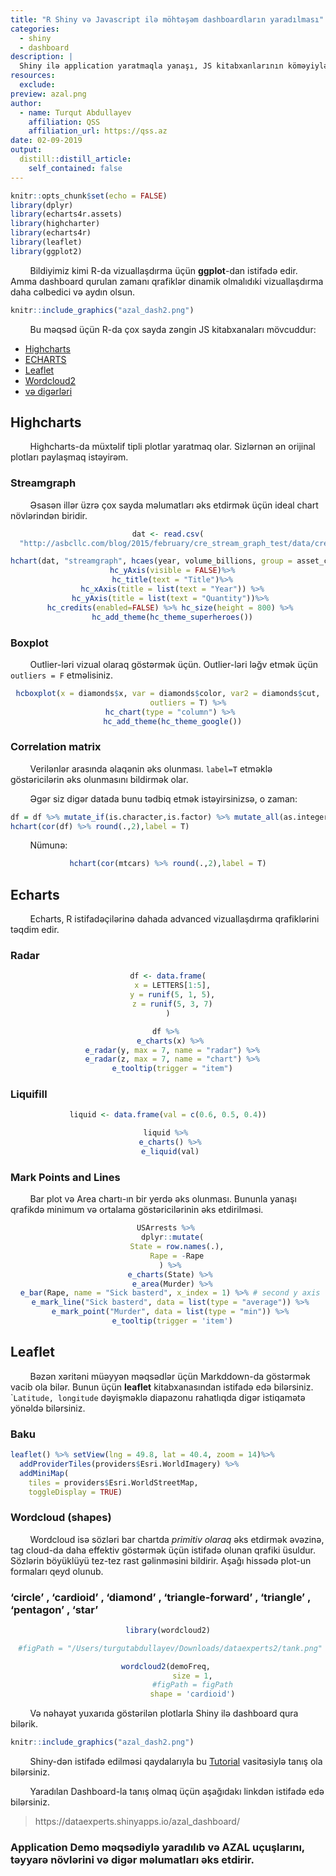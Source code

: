 ```yaml
---
title: "R Shiny və Javascript ilə möhtəşəm dashboardların yaradılması"
categories:
  - shiny
  - dashboard
description: |
  Shiny ilə application yaratmaqla yanaşı, JS kitabxanlarının köməyiylə inanılmaz dashboardlar yarada bilərsiniz. Bu postda kitabxanaların siyahısı və real nümunələr göstəriləcəkdir.
resources:
  exclude:
preview: azal.png
author:
  - name: Turqut Abdullayev
    affiliation: QSS
    affiliation_url: https://qss.az
date: 02-09-2019
output:
  distill::distill_article:
    self_contained: false
---
```


```r
knitr::opts_chunk$set(echo = FALSE)
library(dplyr)
library(echarts4r.assets)
library(highcharter)
library(echarts4r)
library(leaflet)
library(ggplot2)
```

&nbsp; &nbsp; &nbsp; &nbsp; Bildiyimiz kimi R-da vizuallaşdırma üçün __ggplot__-dan istifadə edir. Amma dashboard qurulan zamanı qrafiklər dinamik olmalıdıki vizuallaşdırma daha cəlbedici və aydın olsun.

```r
knitr::include_graphics("azal_dash2.png")
```

&nbsp; &nbsp; &nbsp; &nbsp; Bu məqsəd üçün R-da çox sayda zəngin JS kitabxanaları mövcuddur:

- [Highcharts](https://www.highcharts.com/)
- [ECHARTS](https://ecomfe.github.io/echarts-examples/public/index.html)
- [Leaflet](https://leafletjs.com/)
- [Wordcloud2](https://github.com/Lchiffon/wordcloud2)
- [və digərləri](http://gallery.htmlwidgets.org/)

## Highcharts

&nbsp; &nbsp; &nbsp; &nbsp; Highcharts-da müxtəlif tipli plotlar yaratmaq olar. Sizlərnən ən orijinal plotları paylaşmaq istəyirəm.

### Streamgraph

&nbsp; &nbsp; &nbsp; &nbsp; Əsasən illər üzrə çox sayda məlumatları əks etdirmək üçün ideal chart növlərindən biridir.

<center>

```r
dat <- read.csv(
  "http://asbcllc.com/blog/2015/february/cre_stream_graph_test/data/cre_transaction-data.csv")

hchart(dat, "streamgraph", hcaes(year, volume_billions, group = asset_class)) %>% 
  hc_yAxis(visible = FALSE)%>%
  hc_title(text = "Title")%>%
  hc_xAxis(title = list(text = "Year")) %>%
  hc_yAxis(title = list(text = "Quantity"))%>% 
  hc_credits(enabled=FALSE) %>% hc_size(height = 800) %>% 
  hc_add_theme(hc_theme_superheroes())
```

</center>

### Boxplot

&nbsp; &nbsp; &nbsp; &nbsp; Outlier-ləri vizual olaraq göstərmək üçün. Outlier-ləri ləğv etmək üçün ```outliers = F``` etməlisiniz.

<center>

```r
hcboxplot(x = diamonds$x, var = diamonds$color, var2 = diamonds$cut,
          outliers = T) %>% 
  hc_chart(type = "column") %>% 
  hc_add_theme(hc_theme_google())
```

</center>

### Correlation matrix

&nbsp; &nbsp; &nbsp; &nbsp; Verilənlər arasında əlaqənin əks olunması. ```label=T``` etməklə göstəricilərin əks olunmasını bildirmək olar.

&nbsp; &nbsp; &nbsp; &nbsp; Əgər siz digər datada bunu tədbiq etmək istəyirsinizsə, o zaman:

```r
df = df %>% mutate_if(is.character,is.factor) %>% mutate_all(as.integer)
hchart(cor(df) %>% round(.,2),label = T)
```

&nbsp; &nbsp; &nbsp; &nbsp; Nümunə:

<center>

```r
hchart(cor(mtcars) %>% round(.,2),label = T)
```

</center>



## Echarts

&nbsp; &nbsp; &nbsp; &nbsp; Echarts, R istifadəçilərinə dahada advanced vizuallaşdırma qrafiklərini təqdim edir.

### Radar

<center>

```r
df <- data.frame(
  x = LETTERS[1:5],
  y = runif(5, 1, 5),
  z = runif(5, 3, 7)
)

df %>% 
  e_charts(x) %>% 
  e_radar(y, max = 7, name = "radar") %>%
  e_radar(z, max = 7, name = "chart") %>%
  e_tooltip(trigger = "item")
```

</center>

### Liquifill

<center>

```r
liquid <- data.frame(val = c(0.6, 0.5, 0.4))

liquid %>% 
  e_charts() %>% 
  e_liquid(val) 
```


</center>



### Mark Points and Lines

&nbsp; &nbsp; &nbsp; &nbsp; Bar plot və Area chartı-ın bir yerdə əks olunması. Bununla yanaşı qrafikdə minimum və ortalama göstəricilərinin əks etdirilməsi.


<center>

```r
USArrests %>% 
  dplyr::mutate(
    State = row.names(.),
    Rape = -Rape
  ) %>% 
  e_charts(State) %>% 
  e_area(Murder) %>%
  e_bar(Rape, name = "Sick basterd", x_index = 1) %>% # second y axis 
  e_mark_line("Sick basterd", data = list(type = "average")) %>% 
  e_mark_point("Murder", data = list(type = "min")) %>% 
  e_tooltip(trigger = 'item')
```


</center>


## Leaflet

&nbsp; &nbsp; &nbsp; &nbsp; Bəzən xəritəni müəyyən məqsədlər üçün Markddown-da göstərmək vacib ola bilər. Bunun üçün __leaflet__ kitabxanasından istifadə edə bilərsiniz. ```Latitude, longitude`` dəyişməklə diapazonu rahatlıqda digər istiqamətə yönəldə bilərsiniz.

### Baku

```r

leaflet() %>% setView(lng = 49.8, lat = 40.4, zoom = 14)%>%
  addProviderTiles(providers$Esri.WorldImagery) %>%
  addMiniMap(
    tiles = providers$Esri.WorldStreetMap,
    toggleDisplay = TRUE)
```


### Wordcloud (shapes)

&nbsp; &nbsp; &nbsp; &nbsp; Wordcloud isə sözləri bar chartda *primitiv olaraq* əks etdirmək əvəzinə, tag cloud-da daha effektiv göstərmək üçün istifadə olunan qrafiki üsuldur. Sözlərin böyüklüyü tez-tez rast gəlinməsini bildirir. Aşağı hissədə plot-un formaları qeyd olunub.

### 'circle' , 'cardioid' , 'diamond' , 'triangle-forward' , 'triangle' , 'pentagon' , 'star'


<center>

```r
library(wordcloud2)

 #figPath = "/Users/turgutabdullayev/Downloads/dataexperts2/tank.png"

wordcloud2(demoFreq, 
           size = 1,
           #figPath = figPath
           shape = 'cardioid')
```

</center>


&nbsp; &nbsp; &nbsp; &nbsp; Və nəhayət yuxarıda göstərilən plotlarla Shiny ilə dashboard qura bilərik.



```r
knitr::include_graphics("azal_dash2.png")
```



&nbsp; &nbsp; &nbsp; &nbsp; Shiny-dən istifadə edilməsi qaydalarıyla bu [Tutorial](https://shiny.rstudio.com/tutorial/) vasitəsiylə tanış ola bilərsiniz.

&nbsp; &nbsp; &nbsp; &nbsp; Yaradılan Dashboard-la tanış olmaq üçün aşağıdakı linkdən istifadə edə bilərsiniz.

> https://dataexperts.shinyapps.io/azal_dashboard/


### Application Demo məqsədiylə yaradılıb və AZAL uçuşlarını, təyyarə növlərini və digər məlumatları əks etdirir.




